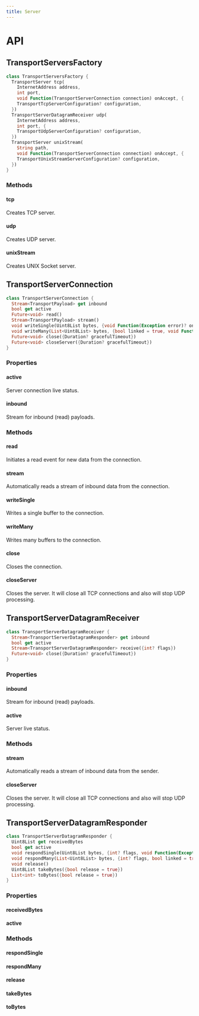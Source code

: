 ```yaml
---
title: Server
---
```


# API

## TransportServersFactory

```dart title="Declaration"
class TransportServersFactory {
  TransportServer tcp(
    InternetAddress address,
    int port,
    void Function(TransportServerConnection connection) onAccept, {
    TransportTcpServerConfiguration? configuration,
  })
  TransportServerDatagramReceiver udp(
    InternetAddress address,
    int port, {
    TransportUdpServerConfiguration? configuration,
  })
  TransportServer unixStream(
    String path,
    void Function(TransportServerConnection connection) onAccept, {
    TransportUnixStreamServerConfiguration? configuration,
  })
}
```

### Methods

#### tcp

Creates TCP server.

#### udp

Creates UDP server.

#### unixStream

Creates UNIX Socket server.

## TransportServerConnection

```dart title="Declaration"
class TransportServerConnection {
  Stream<TransportPayload> get inbound
  bool get active
  Future<void> read()
  Stream<TransportPayload> stream()
  void writeSingle(Uint8List bytes, {void Function(Exception error)? onError, void Function()? onDone})
  void writeMany(List<Uint8List> bytes, {bool linked = true, void Function(Exception error)? onError, void Function()? onDone})
  Future<void> close({Duration? gracefulTimeout})
  Future<void> closeServer({Duration? gracefulTimeout})
}
```

### Properties

#### active

Server connection live status.

#### inbound

Stream for inbound (read) payloads.

### Methods

#### read

Initiates a read event for new data from the connection.

#### stream

Automatically reads a stream of inbound data from the connection.

#### writeSingle

Writes a single buffer to the connection.

#### writeMany

Writes many buffers to the connection.

#### close

Closes the connection.

#### closeServer

Closes the server. It will close all TCP connections and also will stop UDP processing.

## TransportServerDatagramReceiver

```dart title="Declaration"
class TransportServerDatagramReceiver {
  Stream<TransportServerDatagramResponder> get inbound
  bool get active
  Stream<TransportServerDatagramResponder> receive({int? flags})
  Future<void> close({Duration? gracefulTimeout})
}
```

### Properties

#### inbound

Stream for inbound (read) payloads.

#### active

Server live status.

### Methods

#### stream

Automatically reads a stream of inbound data from the sender.

#### closeServer

Closes the server. It will close all TCP connections and also will stop UDP processing.

## TransportServerDatagramResponder

```dart title="Declaration"
class TransportServerDatagramResponder {
  Uint8List get receivedBytes
  bool get active
  void respondSingle(Uint8List bytes, {int? flags, void Function(Exception error)? onError, void Function()? onDone})
  void respondMany(List<Uint8List> bytes, {int? flags, bool linked = true, void Function(Exception error)? onError, void Function()? onDone})
  void release()
  Uint8List takeBytes({bool release = true})
  List<int> toBytes({bool release = true})
}
```
### Properties

#### receivedBytes

#### active

### Methods

#### respondSingle

#### respondMany

#### release

#### takeBytes

#### toBytes
